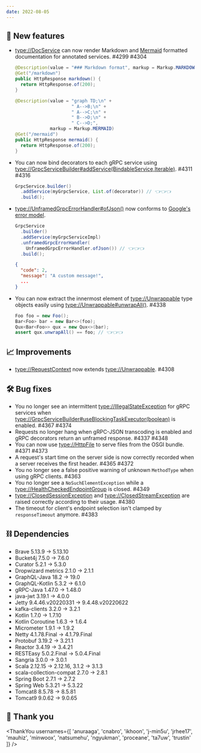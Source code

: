 ```yaml
---
date: 2022-08-05
---
```


## 🌟 New features

- <type://DocService> can now render Markdown and [Mermaid](https://mermaid-js.github.io/mermaid/)
  formatted documentation for annotated services. #4299 #4304

  ```java
  @Description(value = "### Markdown format", markup = Markup.MARKDOWN)
  @Get("/markdown")
  public HttpResponse markdown() {
    return HttpResponse.of(200);
  }
  ```

  ```java
  @Description(value = "graph TD;\n" +
                       " A-->B;\n" +
                       " A-->C;\n" +
                       " B-->D;\n" +
                       " C-->D;",
               markup = Markup.MERMAID)
  @Get("/mermaid")
  public HttpResponse mermaid() {
    return HttpResponse.of(200);
  }
  ```

- You can now bind decorators to each gRPC service using <type://GrpcServiceBuilder#addService(BindableService,Iterable)>. #4311 #4316

  ```java
  GrpcService.builder()
    .addService(myGrpcService, List.of(decorator)) // 👈👈👈
    .build();
  ```

- <type://UnframedGrpcErrorHandler#ofJson()> now conforms to
  [Google's error model](https://cloud.google.com/apis/design/errors#error_model).

  ```java
  GrpcService
    .builder()
    .addService(myGrpcServiceImpl)
    .unframedGrpcErrorHandler(
      UnframedGrpcErrorHandler.ofJson()) // 👈👈👈
    .build();
  ```

  ```json
  {
    "code": 2,
    "message": "A custom message!",
    ...
  }
  ```

- You can now extract the innermost element of <type://Unwrappable> type objects easily using <type://Unwrappable#unwrapAll()>. #4338

  ```java
  Foo foo = new Foo();
  Bar<Foo> bar = new Bar<>(foo);
  Qux<Bar<Foo>> qux = new Qux<>(bar);
  assert qux.unwrapAll() == foo; // 👈👈👈
  ```

## 📈 Improvements

- <type://RequestContext> now extends <type://Unwrappable>. #4308

## 🛠️ Bug fixes

- You no longer see an intermittent <type://IllegalStateException> for gRPC services
  when <type://GrpcServiceBuilder#useBlockingTaskExecutor(boolean)> is enabled. #4367 #4374
- Requests no longer hang when gRPC-JSON transcoding is enabled and gRPC decorators return an unframed response. #4337 #4348
- You can now use <type://HttpFile> to serve files from the OSGI bundle. #4371 #4373
- A request's start time on the server side is now correctly
  recorded when a server receives the first header. #4365 #4372
- You no longer see a false positive warning of unknown `MethodType` when using gRPC clients. #4363
- You no longer see a `NoSuchElementException` while a <type://HealthCheckedEndpointGroup> is closed. #4349
- <type://ClosedSessionException> and <type://ClosedStreamException> are raised correctly according to their usage. #4380
- The timeout for client's endpoint selection isn't clamped by `responseTimeout` anymore. #4383

## ⛓ Dependencies

- Brave 5.13.9 → 5.13.10
- Bucket4j 7.5.0 → 7.6.0
- Curator 5.2.1 → 5.3.0
- Dropwizard metrics 2.1.0 → 2.1.1
- GraphQL-Java 18.2 → 19.0
- GraphQL-Kotlin 5.3.2 → 6.1.0
- gRPC-Java 1.47.0 → 1.48.0
- java-jwt 3.19.1 → 4.0.0
- Jetty 9.4.46.v20220331 → 9.4.48.v20220622
- kafka-clients 3.2.0 → 3.2.1
- Kotlin 1.7.0 → 1.7.10
- Kotlin Coroutine 1.6.3 → 1.6.4
- Micrometer 1.9.1 → 1.9.2
- Netty 4.1.78.Final → 4.1.79.Final
- Protobuf 3.19.2 → 3.21.1
- Reactor 3.4.19 → 3.4.21
- RESTEasy 5.0.2.Final → 5.0.4.Final
- Sangria 3.0.0 → 3.0.1
- Scala 2.12.15 → 2.12.16, 3.1.2 → 3.1.3
- scala-collection-compat 2.7.0 → 2.8.1
- Spring Boot 2.7.1 → 2.7.2
- Spring Web 5.3.21 → 5.3.22
- Tomcat8 8.5.78 → 8.5.81
- Tomcat9 9.0.62 → 9.0.65

## 🙇 Thank you

<ThankYou usernames={[
  'anuraaga',
  'cnabro',
  'ikhoon',
  'j-min5u',
  'jrhee17',
  'mauhiz',
  'minwoox',
  'natsumehu',
  'ngyukman',
  'proceane',
  'ta7uw',
  'trustin'
]} />